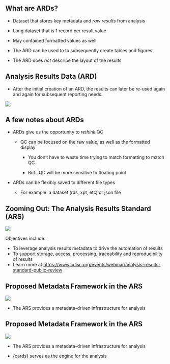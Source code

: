 

## What are ARDs?

::: incremental

-   Dataset that stores key metadata and *raw results* from analysis
  
  - Long dataset that is 1 record per result value

  - May contained formatted values as well

-   The ARD can be used to to subsequently create tables and figures.

-   The ARD does *not* describe the layout of the results

:::

## Analysis Results Data (ARD)

* After the initial creation of an ARD, the results can later be re-used again and again for subsequent reporting needs.

![](images/ard-flow.png){fig-align="center"}

## A few notes about ARDs

:::{.incremental}

-   ARDs give us the opportunity to *rethink* QC

    -   QC can be focused on the raw value, as well as the formatted display
  
        -   You don’t have to waste time trying to match formatting to match QC
    
        -   But...QC will be more sensitive to floating point
    
-   ARDs can be flexibly saved to different file types

    -   For example: a dataset (rds, xpt, etc) or json file
  
:::

## Zooming Out: The Analysis Results Standard (ARS) 

![](images/ars-flow.png){fig-align="center"}

:::{.small}
Objectives include:

-   To leverage analysis results metadata to drive the automation of results
-   To support storage, access, processing, traceability and reproducibility of results
-   Learn more at [https://www.cdisc.org/events/webinar/analysis-results-standard-public-review](https://www.cdisc.org/events/webinar/analysis-results-standard-public-review) 
:::

## Proposed Metadata Framework in the ARS

![](images/ars-example-flow.png){fig-align="center"}

- The ARS provides a metadata-driven infrastructure for analysis

## Proposed Metadata Framework in the ARS

![](images/ars-example-flow-with-hex.png){fig-align="center"}

- The ARS provides a metadata-driven infrastructure for analysis

- {cards} serves as the engine for the analysis 
 